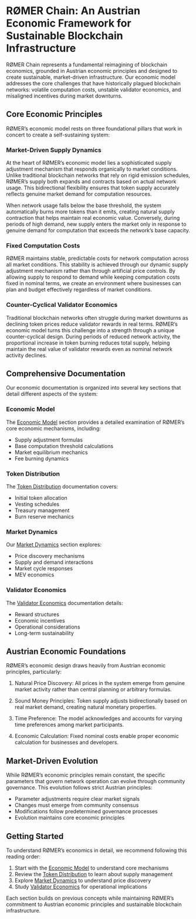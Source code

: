# RØMER Chain: An Austrian Economic Framework for Sustainable Blockchain Infrastructure

RØMER Chain represents a fundamental reimagining of blockchain economics, grounded in Austrian economic principles and designed to create sustainable, market-driven infrastructure. Our economic model addresses the core challenges that have historically plagued blockchain networks: volatile computation costs, unstable validator economics, and misaligned incentives during market downturns.

## Core Economic Principles

RØMER's economic model rests on three foundational pillars that work in concert to create a self-sustaining system:

### Market-Driven Supply Dynamics

At the heart of RØMER's economic model lies a sophisticated supply adjustment mechanism that responds organically to market conditions. Unlike traditional blockchain networks that rely on rigid emission schedules, RØMER's supply both expands and contracts based on actual network usage. This bidirectional flexibility ensures that token supply accurately reflects genuine market demand for computation resources.

When network usage falls below the base threshold, the system automatically burns more tokens than it emits, creating natural supply contraction that helps maintain real economic value. Conversely, during periods of high demand, new supply enters the market only in response to genuine demand for computation that exceeds the network's base capacity.

### Fixed Computation Costs

RØMER maintains stable, predictable costs for network computation across all market conditions. This stability is achieved through our dynamic supply adjustment mechanism rather than through artificial price controls. By allowing supply to respond to demand while keeping computation costs fixed in nominal terms, we create an environment where businesses can plan and budget effectively regardless of market conditions.

### Counter-Cyclical Validator Economics

Traditional blockchain networks often struggle during market downturns as declining token prices reduce validator rewards in real terms. RØMER's economic model turns this challenge into a strength through a unique counter-cyclical design. During periods of reduced network activity, the proportional increase in token burning reduces total supply, helping maintain the real value of validator rewards even as nominal network activity declines.

## Comprehensive Documentation

Our economic documentation is organized into several key sections that detail different aspects of the system:

### Economic Model
The [Economic Model](model.qmd) section provides a detailed examination of RØMER's core economic mechanisms, including:

- Supply adjustment formulas
- Base computation threshold calculations
- Market equilibrium mechanics
- Fee burning dynamics

### Token Distribution
The [Token Distribution](distribution.qmd) documentation covers:

- Initial token allocation
- Vesting schedules
- Treasury management
- Burn reserve mechanics

### Market Dynamics
Our [Market Dynamics](market.qmd) section explores:

- Price discovery mechanisms
- Supply and demand interactions
- Market cycle responses
- MEV economics

### Validator Economics
The [Validator Economics](validators.qmd) documentation details:

- Reward structures
- Economic incentives
- Operational considerations
- Long-term sustainability

## Austrian Economic Foundations

RØMER's economic design draws heavily from Austrian economic principles, particularly:

1. Natural Price Discovery: All prices in the system emerge from genuine market activity rather than central planning or arbitrary formulas.

2. Sound Money Principles: Token supply adjusts bidirectionally based on real market demand, creating natural monetary properties.

3. Time Preference: The model acknowledges and accounts for varying time preferences among market participants.

4. Economic Calculation: Fixed nominal costs enable proper economic calculation for businesses and developers.

## Market-Driven Evolution

While RØMER's economic principles remain constant, the specific parameters that govern network operation can evolve through community governance. This evolution follows strict Austrian principles:

- Parameter adjustments require clear market signals
- Changes must emerge from community consensus
- Modifications follow predetermined governance processes
- Evolution maintains core economic principles

## Getting Started

To understand RØMER's economics in detail, we recommend following this reading order:

1. Start with the [Economic Model](model.qmd) to understand core mechanisms
2. Review the [Token Distribution](distribution.qmd) to learn about supply management
3. Explore [Market Dynamics](market.qmd) to understand price discovery
4. Study [Validator Economics](validators.qmd) for operational implications

Each section builds on previous concepts while maintaining RØMER's commitment to Austrian economic principles and sustainable blockchain infrastructure.